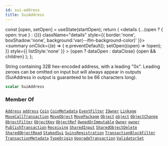 ```yaml
---
id: sui-address
title: SuiAddress
---
```









  const [open, setOpen] = useState(startOpen);
  return (
    <details {...(open ? { open: true } : {})} className="details" style={{ border:'none', boxShadow:'none', background:'var(--ifm-background-color)' }}>
      <summary
        onClick={(e) => {
          e.preventDefault();
          setOpen((open) => !open);
        }}
        style={{ listStyle:'none' }}
      >
      {open ? dataOpen : dataClose}
      </summary>
      {open && children}
    </details>
  );
};








String containing 32B hex-encoded address, with a leading "0x". Leading zeroes can be omitted on input but will always appear in outputs (SuiAddress in output is guaranteed to be 66 characters long).


```graphql
scalar SuiAddress
```






### Member Of

[`Address`](/references/sui-api/sui-graphql/reference/objects/address)  <Badge class="badge badge--secondary" text="object"/><Bullet />[`address`](/references/sui-api/sui-graphql/reference/queries/address)  <Badge class="badge badge--secondary" text="query"/><Bullet />[`Coin`](/references/sui-api/sui-graphql/reference/objects/coin)  <Badge class="badge badge--secondary" text="object"/><Bullet />[`CoinMetadata`](/references/sui-api/sui-graphql/reference/objects/coin-metadata)  <Badge class="badge badge--secondary" text="object"/><Bullet />[`EventFilter`](/references/sui-api/sui-graphql/reference/inputs/event-filter)  <Badge class="badge badge--secondary" text="input"/><Bullet />[`IOwner`](/references/sui-api/sui-graphql/reference/interfaces/iowner)  <Badge class="badge badge--secondary" text="interface"/><Bullet />[`Linkage`](/references/sui-api/sui-graphql/reference/objects/linkage)  <Badge class="badge badge--secondary" text="object"/><Bullet />[`MoveCallTransaction`](/references/sui-api/sui-graphql/reference/objects/move-call-transaction)  <Badge class="badge badge--secondary" text="object"/><Bullet />[`MoveObject`](/references/sui-api/sui-graphql/reference/objects/move-object)  <Badge class="badge badge--secondary" text="object"/><Bullet />[`MovePackage`](/references/sui-api/sui-graphql/reference/objects/move-package)  <Badge class="badge badge--secondary" text="object"/><Bullet />[`Object`](/references/sui-api/sui-graphql/reference/objects/object)  <Badge class="badge badge--secondary" text="object"/><Bullet />[`object`](/references/sui-api/sui-graphql/reference/queries/object)  <Badge class="badge badge--secondary" text="query"/><Bullet />[`ObjectChange`](/references/sui-api/sui-graphql/reference/objects/object-change)  <Badge class="badge badge--secondary" text="object"/><Bullet />[`ObjectFilter`](/references/sui-api/sui-graphql/reference/inputs/object-filter)  <Badge class="badge badge--secondary" text="input"/><Bullet />[`ObjectKey`](/references/sui-api/sui-graphql/reference/inputs/object-key)  <Badge class="badge badge--secondary" text="input"/><Bullet />[`ObjectRef`](/references/sui-api/sui-graphql/reference/inputs/object-ref)  <Badge class="badge badge--secondary" text="input"/><Bullet />[`OwnedOrImmutable`](/references/sui-api/sui-graphql/reference/objects/owned-or-immutable)  <Badge class="badge badge--secondary" text="object"/><Bullet />[`Owner`](/references/sui-api/sui-graphql/reference/objects/owner)  <Badge class="badge badge--secondary" text="object"/><Bullet />[`owner`](/references/sui-api/sui-graphql/reference/queries/owner)  <Badge class="badge badge--secondary" text="query"/><Bullet />[`PublishTransaction`](/references/sui-api/sui-graphql/reference/objects/publish-transaction)  <Badge class="badge badge--secondary" text="object"/><Bullet />[`Receiving`](/references/sui-api/sui-graphql/reference/objects/receiving)  <Badge class="badge badge--secondary" text="object"/><Bullet />[`SharedInput`](/references/sui-api/sui-graphql/reference/objects/shared-input)  <Badge class="badge badge--secondary" text="object"/><Bullet />[`SharedObjectDelete`](/references/sui-api/sui-graphql/reference/objects/shared-object-delete)  <Badge class="badge badge--secondary" text="object"/><Bullet />[`SharedObjectRead`](/references/sui-api/sui-graphql/reference/objects/shared-object-read)  <Badge class="badge badge--secondary" text="object"/><Bullet />[`StakedSui`](/references/sui-api/sui-graphql/reference/objects/staked-sui)  <Badge class="badge badge--secondary" text="object"/><Bullet />[`SuinsRegistration`](/references/sui-api/sui-graphql/reference/objects/suins-registration)  <Badge class="badge badge--secondary" text="object"/><Bullet />[`TransactionBlockFilter`](/references/sui-api/sui-graphql/reference/inputs/transaction-block-filter)  <Badge class="badge badge--secondary" text="input"/><Bullet />[`TransactionMetadata`](/references/sui-api/sui-graphql/reference/inputs/transaction-metadata)  <Badge class="badge badge--secondary" text="input"/><Bullet />[`TypeOrigin`](/references/sui-api/sui-graphql/reference/objects/type-origin)  <Badge class="badge badge--secondary" text="object"/><Bullet />[`UpgradeTransaction`](/references/sui-api/sui-graphql/reference/objects/upgrade-transaction)  <Badge class="badge badge--secondary" text="object"/><Bullet />[`ValidatorSet`](/references/sui-api/sui-graphql/reference/objects/validator-set)  <Badge class="badge badge--secondary" text="object"/>

